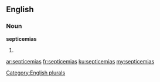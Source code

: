==English==

===Noun===
'''septicemias'''

# {{plural of|[[septicemia]]}}

[[Category:English plurals]]

[[ar:septicemias]]
[[fr:septicemias]]
[[ku:septicemias]]
[[my:septicemias]]